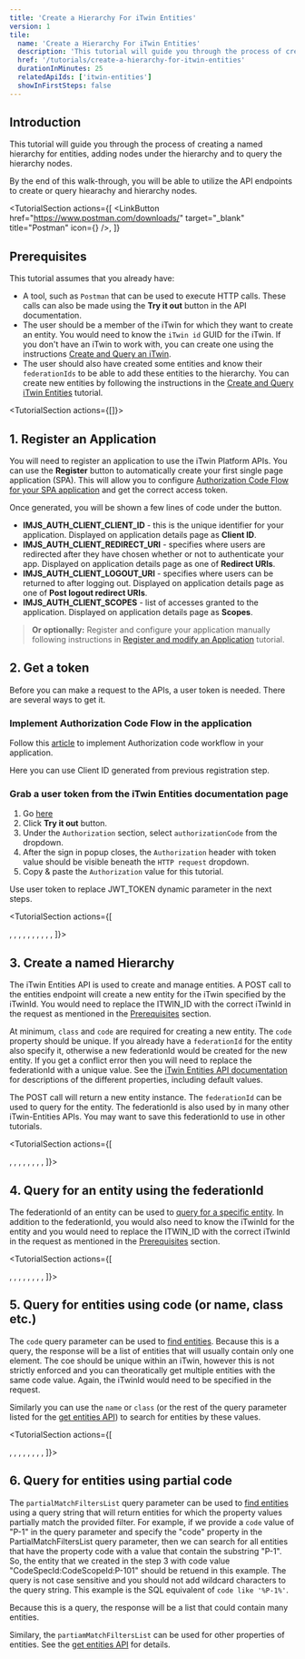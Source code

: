 ```yaml
---
title: 'Create a Hierarchy For iTwin Entities'
version: 1
tile:
  name: 'Create a Hierarchy For iTwin Entities'
  description: 'This tutorial will guide you through the process of creating a named hierarchy for entities, adding nodes under the hierarchy and to query the hierarchy nodes'
  href: '/tutorials/create-a-hierarchy-for-itwin-entities'
  durationInMinutes: 25
  relatedApiIds: ['itwin-entities']
  showInFirstSteps: false
---
```


<Introduction 
  skillLevel="Basic" 
  durationInMinutes="25">

## Introduction

This tutorial will guide you through the process of creating a named hierarchy for entities, adding nodes under the hierarchy and to query the hierarchy nodes.

By the end of this walk-through, you will be able to utilize the API endpoints to create or query hiearachy and hierarchy nodes.

</Introduction>

<TutorialSection
  actions={[
    <LinkButton
      href="https://www.postman.com/downloads/"
      target="_blank"
      title="Postman"
      icon={<PostmanIcon />}
    />,
  ]}
>

## Prerequisites

This tutorial assumes that you already have:

- A tool, such as `Postman` that can be used to execute HTTP calls. These calls can also be made using the **Try it out** button in the API documentation.
- The user should be a member of the iTwin for which they want to create an entity. You would need to know the `iTwin id` GUID for the iTwin. If you don't have an iTwin to work with, you can create one using the instructions [Create and Query an iTwin](/tutorials/create-and-query-itwins-guide/).
- The user should also have created some entities and know their `federationIds` to be able to add these entities to the hierarchy. You can create new entities by following the instructions in the [Create and Query iTwin Entities](/tutorials/create-and-query-itwin-entities) tutorial.

</TutorialSection>

<TutorialSection actions={[<CreateSPAButton clientName="Create and Query Entities"/>]}>

## 1. Register an Application

You will need to register an application to use the iTwin Platform APIs. You can use the **Register** button to automatically create your first single page application (SPA). This will allow you to configure [Authorization Code Flow for your SPA application](/apis/overview/authorization/#authorize-single-page-applications-spa-and-desktopmobile-applications-native) and get the correct access token.

Once generated, you will be shown a few lines of code under the button.

- **IMJS_AUTH_CLIENT_CLIENT_ID** - this is the unique identifier for your application. Displayed on application details page as **Client ID**.
- **IMJS_AUTH_CLIENT_REDIRECT_URI** - specifies where users are redirected after they have chosen whether or not to authenticate your app. Displayed on application details page as one of **Redirect URIs**.
- **IMJS_AUTH_CLIENT_LOGOUT_URI** - specifies where users can be returned to after logging out. Displayed on application details page as one of **Post logout redirect URIs**.
- **IMJS_AUTH_CLIENT_SCOPES** - list of accesses granted to the application. Displayed on application details page as **Scopes**.

> **Or optionally:** Register and configure your application manually following instructions in [Register and modify an Application](/tutorials/register-and-modify-application/) tutorial.

</TutorialSection>

<TutorialSection>

## 2. Get a token

Before you can make a request to the APIs, a user token is needed. There are several ways to get it.

### Implement Authorization Code Flow in the application

Follow this [article](/apis/overview/authorization/) to implement Authorization code workflow in your application.

<Alert type="informational">

Here you can use Client ID generated from previous registration step.

</Alert>

### Grab a user token from the iTwin Entities documentation page

1. Go [here](/apis/itwin-entities/operations/create-hierarchy/)
2. Click **Try it out** button.
3. Under the `Authorization` section, select `authorizationCode` from the dropdown.
4. After the sign in popup closes, the `Authorization` header with token value should be visible beneath the `HTTP request` dropdown.
5. Copy & paste the `Authorization` value for this tutorial.

<Alert type="informational">

Use user token to replace JWT_TOKEN dynamic parameter in the next steps.

</Alert>

</TutorialSection>

<TutorialSection actions={[
  <Title>Request Syntax</Title>,
  <CodeBlock
    language="http"
    code={`POST https://api.bentley.com/itwin-entities/iTwins/{ITWIN_ID}/entities/ HTTP/1.1`} />,
  <Title>Request Headers</Title>,
  <CodeBlock language="http" code={`Accept: application/vnd.bentley.itwin-platform.v1+json
Content-Type: application/json
Authorization: Bearer JWT_TOKEN`} />,
  <Title>Request Body</Title>,
  <CodeBlock language="json"
    code={`{
    "class": "CentrifugalPump",
    "classification": "CentrifugalPump",
    "bisClassPath": "bis:Element;bis:RoleElement;func:FunctionalElement;func:FunctionalComponentElement;pfunc:PLANT_BASE_OBJECT;pfunc:NAMED_ITEM;pfunc:DEVICE;pfunc:EQUIPMENT;pfunc:ROTATING_EQUIPMENT;pfunc:PUMP;pfunc:DYNAMIC_PUMP;pfunc:CENTRIFUGAL_PUMP",
    "code": "CodeSpecId:CodeScopeId:P-101",
    "name": "P-101",
    "type": "GE CP T22a",
    "geospatialLocation": {
        "type": "Point",
        "coordinates": [
            12.1,
            13.2
        ]
    },
    "tags": [
        "Pump"
    ],
    "federationId": "3fa85f64-5717-4562-b3fc-2c963f66afa6"
}`}
/>,
  <Title>Response Headers</Title>,
  <CodeBlock
    language="http"
    code={`HTTP/1.1 201 Created
content-length: 937
content-type: application/json
date: Thu, 24 Jun 2021 14:44:18 GMT
request-context: appId=cid-v1:7a353d36-9a8b-423e-965e-9d7f51324584
x-correlation-id: 5262b13f-394e-49b8-95ea-a5361d2513a3
x-itwinplatform-media-type: bentley.itwin-platform.v1
x-itwinplatform-region: East US`} />,
  <Title>Response Body</Title>,
  <CodeBlock language="json"
    code={`{
    "entity": {
        "class": "CentrifugalPump",
        "classification": "CentrifugalPump",
        "bisClassPath": "bis:Element;bis:RoleElement;func:FunctionalElement;func:FunctionalComponentElement;pfunc:PLANT_BASE_OBJECT;pfunc:NAMED_ITEM;pfunc:DEVICE;pfunc:EQUIPMENT;pfunc:ROTATING_EQUIPMENT;pfunc:PUMP;pfunc:DYNAMIC_PUMP;pfunc:CENTRIFUGAL_PUMP",
        "code": "CodeSpecId:CodeScopeId:P-101",
        "name": "P-101",
        "type": "GE CP T22a",
        "geospatialLocation": {
            "type": "Point",
            "coordinates": [
                12.1,
                13.2
            ]
        },
        "tags": [
            "Pump"
        ],
        "federationId": "3fa85f64-5717-4562-b3fc-2c963f66afa6",
        "links": [],
        "createdDateTime": "2023-01-18T21:03:00.3704659",
        "createdByUser": "user@bentley.com",
        "LastModifiedDateTime": "2023-01-18T21:03:00.3704659",
        "LastModifiedByUser": "user@bentley.com"
    }
}`}
/>,
]}>

## 3. Create a named Hierarchy

The iTwin Entities API is used to create and manage entities. A POST call to the entities endpoint will create a new entity for the iTwin specified by the iTwinId. You would need to replace the ITWIN_ID with the correct iTwinId in the request as mentioned in the [Prerequisites](#prerequisites) section.

At minimum, `class` and `code` are required for creating a new entity. The `code` property should be unique. If you already have a `federationId` for the entity also specify it, otherwise a new federationId would be created for the new entity. If you get a conflict error then you will need to replace the federationId with a unique value. See the [iTwin Entities API documentation](/apis/itwin-entities/operations/create-entity/) for descriptions of the different properties, including default values.

The POST call will return a new entity instance. The `federationId` can be used to query for the entity. The federationId is also used by in many other iTwin-Entities APIs. You may want to save this federationId to use in other tutorials.

</TutorialSection>

<TutorialSection actions={[
  <Title>Request Syntax</Title>,
  <CodeBlock
    language="http"
    code={`GET https://api.bentley.com/itwins/{ITWIN_ID}/entities/3fa85f64-5717-4562-b3fc-2c963f66afa6 HTTP/1.1`} />,
  <Title>Request Headers</Title>,
  <CodeBlock
    language="http"
    code={`Accept: application/vnd.bentley.itwin-platform.v1+json
Authorization: Bearer JWT_TOKEN`} />,
  <Title>Response Headers</Title>,
  <CodeBlock
    language="http"
    code={`HTTP/1.1 200 OK
content-length: 936
content-type: application/json
date: Thu, 24 Jun 2021 18:10:04 GMT
request-context: appId=cid-v1:7a353d36-9a8b-423e-965e-9d7f51324584
x-correlation-id: fed95960-ea7c-43b5-a9af-66ab5353d073
x-itwinplatform-media-type: bentley.itwin-platform.v1
x-itwinplatform-region: East US`} />,
  <Title>Response Body</Title>,
  <CodeBlock language="json"
    code={`{
    "entity": {
        "class": "CentrifugalPump",
        "classification": "CentrifugalPump",
        "bisClassPath": "bis:Element;bis:RoleElement;func:FunctionalElement;func:FunctionalComponentElement;pfunc:PLANT_BASE_OBJECT;pfunc:NAMED_ITEM;pfunc:DEVICE;pfunc:EQUIPMENT;pfunc:ROTATING_EQUIPMENT;pfunc:PUMP;pfunc:DYNAMIC_PUMP;pfunc:CENTRIFUGAL_PUMP",
        "code": "CodeSpecId:CodeScopeId:P-101",
        "name": "P-101",
        "type": "GE CP T22a",
        "geospatialLocation": {
            "type": "Point",
            "coordinates": [
                12.1,
                13.2
            ]
        },
        "tags": [
            "Pump"
        ],
        "federationId": "3fa85f64-5717-4562-b3fc-2c963f66afa6",
        "links": [],
        "createdDateTime": "2023-01-18T21:03:00.3704659",
        "createdByUser": "user@bentley.com",
        "LastModifiedDateTime": "2023-01-18T21:03:00.3704659",
        "LastModifiedByUser": "user@bentley.com"
    }
}`}
/>,
]}>

## 4. Query for an entity using the federationId

The federationId of an entity can be used to [query for a specific entity](/apis/itwin-entities/operations/get-entity/). In addition to the federationId, you would also need to know the iTwinId for the entity and you would need to replace the ITWIN_ID with the correct iTwinId in the request as mentioned in the [Prerequisites](#prerequisites) section.

</TutorialSection>

<TutorialSection actions={[
  <Title>Request Syntax</Title>,
  <CodeBlock
    language="http"
    code={`GET https://api.bentley.com/itwins/{ITWIN_ID}/entities?code=CodeSpecId:CodeScopeId:P-101 HTTP/1.1`} />,
  <Title>Request Headers</Title>,
  <CodeBlock
    language="http"
    code={`Prefer: return=representation
Accept: application/vnd.bentley.itwin-platform.v1+json
Authorization: Bearer JWT_TOKEN`} />,
  <Title>Response Headers</Title>,
  <CodeBlock
    language="http"
    code={`HTTP/1.1 200 OK 
cache-control: must-revalidate, no-cache, private
content-encoding: gzip
content-type: application/json
date: Thu, 24 Jun 2021 18:20:43 GMT
request-context: appId=cid-v1:7a353d36-9a8b-423e-965e-9d7f51324584
x-correlation-id: dd4d68c9-614d-4d67-8e51-7147c18513f8
x-itwinplatform-media-type: bentley.itwin-platform.v1
x-itwinplatform-region: East US`} />,
  <Title>Response Body</Title>,
  <CodeBlock language="json"
    code={`{
    "entities": [{
        "class": "CentrifugalPump",
        "classification": "CentrifugalPump",
        "bisClassPath": "bis:Element;bis:RoleElement;func:FunctionalElement;func:FunctionalComponentElement;pfunc:PLANT_BASE_OBJECT;pfunc:NAMED_ITEM;pfunc:DEVICE;pfunc:EQUIPMENT;pfunc:ROTATING_EQUIPMENT;pfunc:PUMP;pfunc:DYNAMIC_PUMP;pfunc:CENTRIFUGAL_PUMP",
        "code": "CodeSpecId:CodeScopeId:P-101",
        "name": "P-101",
        "type": "GE CP T22a",
        "geospatialLocation": {
            "type": "Point",
            "coordinates": [
                12.1,
                13.2
            ]
        },
        "tags": [
            "Pump"
        ],
        "federationId": "3fa85f64-5717-4562-b3fc-2c963f66afa6",
        "links": [],
        "createdDateTime": "2016-01-18T21:03:00.3704659",
        "createdByUser": "user@bentley.com",
        "LastModifiedDateTime": "2016-01-18T21:03:00.3704659",
        "LastModifiedByUser": "user@bentley.com"
    }]
}`}
/>,
]}>

## 5. Query for entities using code (or name, class etc.)

The `code` query parameter can be used to [find entities](/apis/itwin-entities/operations/get-entities/). Because this is a query, the response will be a list of entities that will usually contain only one element. The coe should be unique within an iTwin, however this is not strictly enforced and you can theoratically get multiple entities with the same code value. Again, the iTwinId would need to be specified in the request.

Similarly you can use the `name` or `class` (or the rest of the query parameter listed for the [get entities API](/apis/itwin-entities/operations/get-entities/)) to search for entities by these values.

</TutorialSection>

<TutorialSection actions={[
  <Title>Request Syntax</Title>,
  <CodeBlock
    language="http"
    code={`GET https://api.bentley.com/itwins/{ITWIN_ID}/entities?code=P-1&partialMatchFiltersList=code HTTP/1.1`} />,
  <Title>Request Headers</Title>,
  <CodeBlock
    language="http"
    code={`Prefer: return=minimal
Accept: application/vnd.bentley.itwin-platform.v1+json
Authorization: Bearer JWT_TOKEN`} />,
  <Title>Response Headers</Title>,
  <CodeBlock
    language="http"
    code={`HTTP/1.1 200 OK 
cache-control: must-revalidate, no-cache, private
content-encoding: gzip
content-type: application/json
date: Thu, 24 Jun 2021 18:40:47 GMT
request-context: appId=cid-v1:7a353d36-9a8b-423e-965e-9d7f51324584
x-correlation-id: 86bc760f-d0c4-4292-b72d-97a078ce1c7a
x-itwinplatform-media-type: bentley.itwin-platform.v1
x-itwinplatform-region: East US`} />,
  <Title>Response Body</Title>,
  <CodeBlock language="json"
    code={`{
    "entities": [{
        "class": "CentrifugalPump",
        "classification": "CentrifugalPump",
        "bisClassPath": "bis:Element;bis:RoleElement;func:FunctionalElement;func:FunctionalComponentElement;pfunc:PLANT_BASE_OBJECT;pfunc:NAMED_ITEM;pfunc:DEVICE;pfunc:EQUIPMENT;pfunc:ROTATING_EQUIPMENT;pfunc:PUMP;pfunc:DYNAMIC_PUMP;pfunc:CENTRIFUGAL_PUMP",
        "code": "CodeSpecId:CodeScopeId:P-101",
        "name": "P-101",
        "type": "GE CP T22a",
        "geospatialLocation": {
            "type": "Point",
            "coordinates": [
                12.1,
                13.2
            ]
        },
        "tags": [
            "Pump"
        ],
        "federationId": "3fa85f64-5717-4562-b3fc-2c963f66afa6",
        "links": [],
        "createdDateTime": "2016-01-18T21:03:00.3704659",
        "createdByUser": "user@bentley.com",
        "LastModifiedDateTime": "2016-01-18T21:03:00.3704659",
        "LastModifiedByUser": "user@bentley.com"
    }]
}`}
/>,
]}>

## 6. Query for entities using partial code

The `partialMatchFiltersList` query parameter can be used to [find entities](/apis/itwin-entities/operations/get-entities/) using a query string that will return entities for which the property values partially match the provided filter. For example, if we provide a `code` value of "P-1" in the query parameter and specify the "code" property in the PartialMatchFiltersList query parameter, then we can search for all entities that have the property code with a value that contain the substring "P-1". So, the entity that we created in the step 3 with code value "CodeSpecId:CodeScopeId:P-101" should be retuend in this example. The query is not case sensitive and you should not add wildcard characters to the query string. This example is the SQL equivalent of `code like '%P-1%'`.

Because this is a query, the response will be a list that could contain many entities.

Similary, the `partiamMatchFiltersList` can be used for other properties of entities. See the [get entities API](/apis/itwin-entities/operations/get-entities/) for details.

</TutorialSection>

